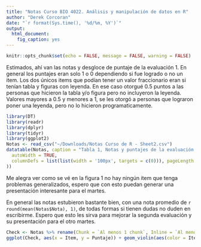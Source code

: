 ```yaml
---
title: "Notas Curso BIO 4022. Análisis y manipulación de datos en R"
author: "Derek Corcoran"
date: "`r format(Sys.time(), '%d/%m, %Y')`"
output: 
  html_document:
    fig_caption: yes
---
```


```r
knitr::opts_chunk$set(echo = FALSE, message = FALSE, warning = FALSE)
```

Estimados, ahí van las notas y desgloce de puntaje de la evaluación 1. En general los puntajes eran solo 1 o 0 dependiendo si fue logrado o no un item. Los dos únicos items que podían tener un valor fraccionario eran si tenían tabla y figuras con leyenda. En ese caso otorgué 0.5 puntos a las personas que hicieron la tabla y/o figura pero no incluyeron la leyenda. Valores mayores a 0.5 y menores a 1, se les otorgó a personas que lograron poner una leyenda, pero no lo hicieron programaticamente.

```r
library(DT)
library(readr)
library(dplyr)
library(tidyr)
library(ggplot2)
Notas <- read_csv("~/Downloads/Notas Curso de R - Sheet2.csv")
datatable(Notas, caption = "Tabla 1, Notas y puntajes de la evaluación 1",style = "bootstrap", rownames = FALSE,  options = list(
  autoWidth = TRUE,
  columnDefs = list(list(width = '100px', targets = c(0))), pageLength = 30
))
```

Me alegra ver como se vé en la figura 1 no hay ningún item que tenga problemas generalizados, espero que con esto puedan generar una presentación interesante para el martes.

En general las notas estubieron bastante bien, con una nota promedio de `r round(mean(Notas$Nota), 1)`, de todas formas si tienen dudas no duden en escribirme. Espero que esto les sirva para mejorar la segunda evaluación y su presentación para el otro martes.

```r
Check <- Notas %>% rename(Chunk = `Al menos 1 chunk`, Inline = `Al menos un inline code`, Tabla = `Al menos una tabla con leyenda`, Figura = `Al menos una figura con leyenda`, Rpubs = `Subido a rpubs`)%>% gather(key = Item, value = Puntaje, -Rut, -porcentaje, -Nota, -total)
ggplot(Check, aes(x = Item, y = Puntaje)) + geom_violin(aes(color = Item)) + geom_jitter(aes(color = Item))
```
